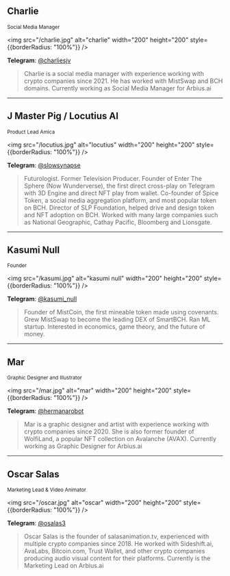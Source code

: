 
## Charlie
<small>Social Media Manager</small>

<img src="/charlie.jpg" alt="charlie" width="200" height="200" style={{borderRadius: "100%"}} />

**Telegram**: [@charliesjv](https://t.me/charliesjv)

> Charlie is a social media manager with experience working with crypto companies since 2021. He has worked with MistSwap and BCH domains. Currently working as Social Media Manager for Arbius.ai

---

## J Master Pig / Locutius AI
<small>Product Lead Amica</small>

<img src="/locutius.jpg" alt="locutius" width="200" height="200" style={{borderRadius: "100%"}} />

**Telegram**: [@slowsynapse](https://t.me/slowsynapse)

> Futurologist. Former Television Producer. Founder of Enter The Sphere (Now Wunderverse), the first direct cross-play on Telegram with 3D Engine and direct NFT play from wallet.
> Co-founder of Spice Token, a social media aggregation platform, and most popular token on BCH. Director of SLP Foundation, helped drive and design token and NFT adoption on BCH. Worked with many large companies such as National Geographic, Cathay Pacific, Bloomberg and Lionsgate.

---

## Kasumi Null
<small>Founder</small>

<img src="/kasumi.jpg" alt="kasumi null" width="200" height="200" style={{borderRadius: "100%"}} />


**Telegram**: [@kasumi_null](https://t.me/kasumi_null)

> Founder of MistCoin, the first mineable token made using covenants. Grew MistSwap to become the leading DEX of SmartBCH. Ran ML startup. Interested in economics, game theory, and the future of money.
 

---

## Mar
<small>Graphic Designer and Illustrator</small>

<img src="/mar.jpg" alt="mar" width="200" height="200" style={{borderRadius: "100%"}} />

**Telegram**: [@hermanarobot](https://t.me/hermanarobot)

> Mar is a graphic designer and artist with experience working with crypto companies since 2020. She is also former founder of WolfiLand, a popular NFT collection on Avalanche (AVAX). Currently working as Graphic Designer for Arbius.ai

---

## Oscar Salas
<small>Marketing Lead & Video Animator</small>

<img src="/oscar.jpg" alt="oscar" width="200" height="200" style={{borderRadius: "100%"}} />

**Telegram**: [@osalas3](https://t.me/osalas3)

> Oscar Salas is the founder of salasanimation.tv, experienced with multiple crypto companies since 2018. He worked with Sideshift.ai, AvaLabs, Bitcoin.com, Trust Wallet, and other crypto companies producing audio visual content for their platforms. Currently is the Marketing Lead on Arbius.ai
